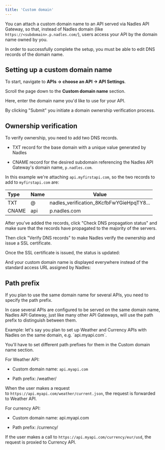 ```yaml
---
title: 'Custom domain'
---
```


You can attach a custom domain name to an API served via Nadles API Gateway, so that, instead of Nadles domain (like `https://<subdomain>.p.nadles.com/`), users access your API by the domain name owned by you.

<Warning>
  In order to successfully complete the setup, you must be able to edit DNS records of the domain name.
</Warning>

## Setting up a custom domain name

<Accordion title="Short video" defaultOpen={false} icon="video" />

To start, navigate to **APIs → choose an API → API Settings**.

Scroll the page down to the **Custom domain name** section.

Here, enter the domain name you'd like to use for your API.

By clicking "Submit" you initiate a domain ownership verification process.

## Ownership verification

To verify ownership, you need to add two DNS records.

* TXT record for the base domain with a unique value generated by Nadles

* CNAME record for the desired subdomain referencing the Nadles API Gateway's domain name, `p.nadles.com`.

In this example we're attaching `api.myfirstapi.com`, so the two records to add to `myfirstapi.com` are:

| Type  | Name | Value                                      |
| :---- | ---- | ------------------------------------------ |
| TXT   | @    | nadles\_verification\_8KcfbFwYGieHpqTY8... |
| CNAME | api  | p.nadles.com                               |

After you've added the records, click "Check DNS propagation status" and make sure that the records have propagated to the majority of the servers.

Then click "Verify DNS records" to make Nadles verify the ownership and issue a SSL certificate.

Once the SSL certificate is issued, the status is updated:

And your custom domain name is displayed everywhere instead of the standard access URL assigned by Nadles:

## Path prefix

If you plan to use the same domain name for several APIs, you need to specify the path prefix.

In case several APIs are configured to be served on the same domain name, Nadles API Gateway, just like many other API Gateways, will use the path prefix to distinguish between them.

<Info>
  Example: let's say you plan to set up Weather and Currency APIs with Nadles on the same domain, e.g. `api.myapi.com`.



  You'll have to set different path prefixes for them in the Custom domain name section.

  For Weather API:

  * Custom domain name: `api.myapi.com`

  * Path prefix: /weather/

  When the user makes a request to `https://api.myapi.com/weather/current.json`, the request is forwarded to Weather API.

  For currency API:

  * Custom domain name: api.myapi.com

  * Path prefix: /currency/

  If the user makes a call to `https://api.myapi.com/currency/eur/usd`, the request is proxied to Currency API.
</Info>